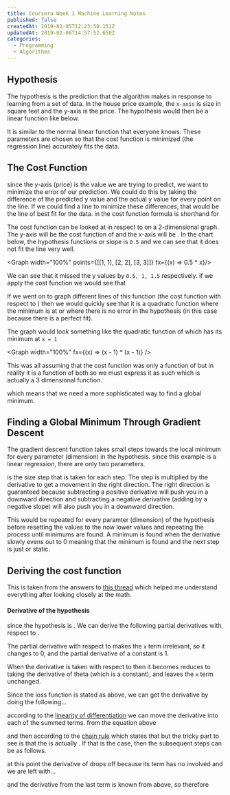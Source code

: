 ```yaml
---
title: Coursera Week 1 Machine Learning Notes
published: false
createdAt: 2019-02-05T12:23:50.151Z
updatedAt: 2019-02-06T14:57:52.650Z
categories:
  - Programming
  - Algorithms
---
```


## Hypothesis

The hypothesis is the prediction that the algorithm makes in response to learning from a set of data. In the house price
example, the `x-axis` is size in square feet and the y-axis is the price. The hypothesis would then be a linear
function like below.

<BlockMath math="h_\theta(x) = \theta_{0} + \theta_{1}x" />
<BlockMath math="f(x) = mx + b" />

It is similar to the normal linear function that everyone knows. These <InlineMath math="\theta" /> parameters are
chosen so that the cost function is minimized (the regression line) accurately fits the data.

## The Cost Function

<BlockMath math="\frac{1}{2m} \displaystyle\sum_{i=1}^m (\check{y}_i - y_i)^2" />

since the y-axis (price) is the value we are trying to predict, we want to minimize the error of our prediction. We
could do this by taking the difference of the predicted y value and the actual y value for every point on the line. If
we could find a line to minimize these differences, that would be the line of best fit for the data.  <InlineMath math="\check{y}_i" /> in
the cost function formula is shorthand for <InlineMath math="h_{0}(x) \quad OR \quad \theta_{0} + \theta_{1}x" />

The cost function can be looked at in respect to <InlineMath math="\theta_{0} \quad OR \theta_{1}" /> on a 2-dimensional
graph. The y-axis will be the cost function of <InlineMath math="\theta_{i}" /> and the x-axis will
be <InlineMath math="\theta_{1}" />. In the chart below, the hypothesis functions <InlineMath math="\theta_{1}" /> or
slope is `0.5` and we can see that it does not fit the line very well.

<Graph width="100%" points={[[1, 1], [2, 2], [3, 3]]} fx={(x) => 0.5 * x}/>

We can see that it missed the y values by `0.5, 1, 1.5` respectively. if we apply the cost function we would see that

<BlockMath math="\frac{1}{2 * 3} (.5^2 + 1^2 + 1.5^2) = \frac{1}{6} * 1.8125 = ~0.302" />

If we went on to graph different lines of this function (the cost function with respect to <InlineMath math="\theta_1" />)
then we would quickly see that it is a quadratic function where the minimum is at <InlineMath math="\theta_1 = 1" /> or
where there is no error in the hypothesis (in this case because there is a perfect fit).

The graph would look something like the quadratic function of <InlineMath math="(x - 1)^2" /> which has its minimum at
`x = 1`

<Graph width="100%" fx={(x) => (x - 1) * (x - 1)} />

This was all assuming that the cost function was only a function of <InlineMath math="\theta_1" /> but in reality it is
a function of both <InlineMath math="\theta_1 \quad AND \quad \theta_0" /> so we must express it as such which is
actually a 3 dimensional function.

<BlockMath math="J(\theta_0, \theta_1) = \frac{1}{2m} \displaystyle\sum_{i=1}^m (\theta_0 + \theta_{1}x - y_i)^2" />

which means that we need a more sophisticated way to find a global minimum.

## Finding a Global Minimum Through Gradient Descent

The gradient descent function takes small steps towards the local minimum for every parameter (dimension) in the
hypothesis. since this example is a linear regression, there are only two parameters.

<BlockMath math="\theta_j := \theta_j - \alpha \frac{\partial}{\partial\theta_j} J(\theta_0,\theta_1)" />

<InlineMath math="\alpha" /> is the size step that is taken for each step. The step is multiplied by the derivative to
get a movement in the right direction. The right direction is guaranteed because subtracting a positive derivative will
push you in a downward direction and subtracting a negative derivative (adding by a negative slope) will also push you
in a downward direction.

This would be repeated for every paramter (dimension) of the hypothesis before resetting the values to the now lower
values and repeating the process until minimums are found. A minimum is found when the derivative slowly evens out to 0
meaning that the minimum is found and the next step is just <InlineMath math="\theta_j - 0" /> or static.

## Deriving the cost function

This is taken from the answers to [this thread](https://math.stackexchange.com/questions/70728/partial-derivative-in-gradient-descent-for-two-variables)
which helped me understand everything after looking closely at the math.

#### Derivative of the hypothesis

since the hypothesis is <InlineMath math="h_{\theta}(x_{i}) = \theta_{0} + \theta_{1}x_{i}" />. We can derive the
following partial derivatives with respect to <InlineMath math="\theta_0 and \theta_1" />.

The partial derivative with respect to <InlineMath math="\theta_{0}" /> makes the `x` term irrelevant, so it changes to
0, and the partial derivative of a constant is 1.

<BlockMath math="
  \frac{\partial}{\partial\theta_{0}} h_{\theta}(x_{i})
  = \frac{\partial}{\partial\theta_{0}} (\theta_{0} + \theta_{1}x_{i})
  = \frac{\partial}{\partial\theta_{0}} \theta_{0} + \frac{\partial}{\partial\theta_{0}} \theta_{1}x_{i}
  = 1 + 0
  = 1
" />

When the derivative is taken with respect to <InlineMath math="\theta_{0}" /> then it becomes reduces to taking the
derivative of theta (which is a constant), and leaves the `x` term unchanged.

<BlockMath math="
  \frac{\partial}{\partial\theta_1} h_{\theta} (x_{i})
  = \frac{\partial}{\partial\theta_{1}} (\theta_{0} + \theta_{1}x_{i})
  = \frac{\partial}{\partial\theta_{1}} \theta_{0} + \frac{\partial}{\partial\theta_{1}}\theta_{1}x_{i}
  = 0 + x_{i}
  = x{i}
" />

Since the loss function is stated as above, we can get the derivative by doing the following...

<BlockMath math="
  \frac{\partial}{\partial\theta_j} J(\theta_0,\theta_1)
  = \frac{\partial}{\partial\theta_j} \Bigg[\frac{1}{2m} \sum_{i=1}^m (h_{\theta} (x_i) - y_i)^2 \Bigg]
" />

according to the [linearity of differentiation](https://en.wikipedia.org/wiki/Linearity_of_differentiation) we can
move the derivative into each of the summed terms. from the equation above

<BlockMath math="= \frac{1}{2m} \sum_{i=1}^m \frac{\partial}{\partial\theta_{j}} (h_\theta(x_i) - y_i)^2 "/>

and then according to the [chain rule](https://en.wikipedia.org/wiki/Chain_rule) which states
that <InlineMath math="f(g(x))^\prime = f^\prime(g(x))g^\prime(x)" /> but the tricky part to see is that
the <InlineMath math="g(x)" /> is actually <InlineMath math="h_{\theta}(x_{i}) - y_i" />. If that is the case,
then the subsequent steps can be as follows.

<BlockMath math="
  \begin{aligned}
  &\frac{1}{2m} \sum_{i=1}^m 2(h_\theta (x_i) - y_i) \frac{\partial}{\partial \theta_j} (h_\theta (x_i) - y_i) \\
  =&\frac{1}{m} \sum_{i=1}^m (h_\theta (x_i) - y_i) \Bigg[ \frac{\partial}{\partial \theta_j} h_\theta (x_i) -
     \frac{\partial}{\partial \theta_j} y_i \Bigg] \\
  \end{aligned}
" />

at this point the derivative of <InlineMath math="y_i" /> drops off because its term has no <InlineMath math="\theta_j" />
involved and we are left with...

<BlockMath math="\frac{1}{m} \sum_{i=1}^m (h_\theta (x_i) - y_i) \frac{\partial}{\partial \theta_j} h_\theta (x_i)" />

and the derivative from the last term is known from above, so therefore

<BlockMath math="
  \begin{aligned}
    & \frac{\partial}{\partial \theta_0} J(\theta_0, \theta_1) = \frac{1}{m} \sum_{i=1}^m (h_\theta (x_i) - y_i) \\
    & \frac{\partial}{\partial \theta_1} J(\theta_0, \theta_1) = \frac{1}{m} \sum_{i=1}^m (h_\theta (x_i) - y_i) x_i \\
  \end{aligned}
" />
